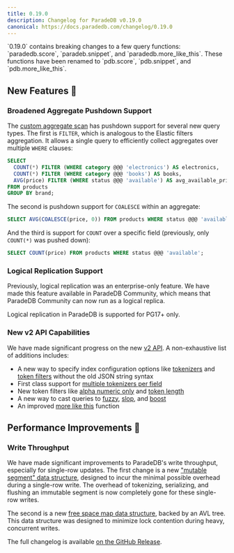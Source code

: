 ```yaml
---
title: 0.19.0
description: Changelog for ParadeDB v0.19.0
canonical: https://docs.paradedb.com/changelog/0.19.0
---
```


<Note>
  `0.19.0` contains breaking changes to a few query functions: `paradedb.score`,
  `paradeb.snippet`, and `paradedb.more_like_this`. These functions have been
  renamed to `pdb.score`, `pdb.snippet`, and `pdb.more_like_this`.
</Note>

## New Features 🎉

### Broadened Aggregate Pushdown Support

The [custom aggregate scan](/documentation/aggregates) has pushdown support for several new query types. The first is `FILTER`,
which is analogous to the Elastic filters aggregation. It allows a single query to efficiently collect aggregates over multiple
`WHERE` clauses:

```sql
SELECT
  COUNT(*) FILTER (WHERE category @@@ 'electronics') AS electronics,
  COUNT(*) FILTER (WHERE category @@@ 'books') AS books,
  AVG(price) FILTER (WHERE status @@@ 'available') AS avg_available_price
FROM products
GROUP BY brand;
```

The second is pushdown support for `COALESCE` within an aggregate:

```sql
SELECT AVG(COALESCE(price, 0)) FROM products WHERE status @@@ 'available';
```

And the third is support for `COUNT` over a specific field (previously, only `COUNT(*)` was pushed down):

```sql
SELECT COUNT(price) FROM products WHERE status @@@ 'available';
```

### Logical Replication Support

Previously, logical replication was an enterprise-only feature. We have made this feature available in ParadeDB Community,
which means that ParadeDB Community can now run as a logical replica.

<Note>Logical replication in ParadeDB is supported for PG17+ only.</Note>

### New v2 API Capabilities

We have made significant progress on the new [v2 API](/v2/overview). A non-exhaustive list of additions includes:

- A new way to specify index configuration options like [tokenizers](/v2/tokenizers/overview) and [token filters](/v2/token-filters/overview) without the
  old JSON string syntax
- First class support for [multiple tokenizers per field](/v2/tokenizers/multiple-per-field)
- New token filters like [alpha numeric only](/v2/token-filters/alphanumeric) and [token length](/v2/token-filters/token-length)
- A new way to cast queries to [fuzzy](/v2/full-text/fuzzy), [slop](/v2/full-text/phrase#adding-slop), and [boost](/v2/sorting/boost)
- An improved [more like this](/v2/query-builder/specialized/more-like-this) function

## Performance Improvements 🚀

### Write Throughput

We have made significant improvements to ParadeDB's write throughput, especially for single-row updates. The first change is a new
["mutable segment" data structure](https://github.com/paradedb/paradedb/pull/3203), designed to incur the minimal possible overhead during a single-row write. The overhead of tokenizing,
serializing, and flushing an immutable segment is now completely gone for these single-row writes.

The second is a new [free space map data structure](https://github.com/paradedb/paradedb/pull/3252), backed by an AVL tree. This data structure was designed to minimize lock contention
during heavy, concurrent writes.

The full changelog is available [on the GitHub Release](https://github.com/paradedb/paradedb/releases/tag/v0.19.0).
